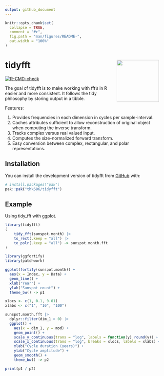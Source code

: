 ```yaml
---
output: github_document
---
```


<!-- README.md is generated from README.Rmd. Please edit that file -->

```r
knitr::opts_chunk$set(
  collapse = TRUE,
  comment = "#>",
  fig.path = "man/figures/README-",
  out.width = "100%"
)
```

# tidyfft <a href="https://github.com/thk686/tidyfft"><img src="inst/figures/logo.png" align="right" height="138" /></a>

<!-- badges: start -->
[![R-CMD-check](https://github.com/thk686/tidyfft/actions/workflows/R-CMD-check.yaml/badge.svg)](https://github.com/thk686/tidyfft/actions/workflows/R-CMD-check.yaml)
<!-- badges: end -->

The goal of tidyfft is to make working with fft's in R easier and more consistent. It follows the tidy philosophy by storing output in a tibble.

Features:

1. Provides frequencies in each dimension in cycles per sample-interval.
1. Caches attributes sufficient to allow reconstruction of original object when computing the inverse transform.
1. Tracks complex versus real valued input.
1. Computes the size-normalized forward transform.
1. Easy conversion between complex, rectangular, and polar representations.

## Installation

You can install the development version of tidyfft from [GitHub](https://github.com/) with:

``` r
# install.packages("pak")
pak::pak("thk686/tidyfft")
```

## Example

Using tidy_fft with ggplot.

```r
library(tidyfft)
(
    tidy_fft(sunspot.month) |>
    to_rect(.keep = "all") |>
    to_polr(.keep = "all") -> sunspot.month.fft
)
```

```r
library(ggfortify)
library(patchwork)

ggplot(fortify(sunspot.month)) + 
  aes(x = Index, y = Data) + 
  geom_line() +
  xlab("Year") +
  ylab("Sunspot count") +
  theme_bw() -> p1

xlocs <- c(1, 0.1, 0.01)
xlabs <- c("1", "10", "100")

sunspot.month.fft |>
  dplyr::filter(dim_1 > 0) |>
  ggplot() +
    aes(x = dim_1, y = mod) +
    geom_point() +
    scale_y_continuous(trans = "log", labels = function(y) round(y)) +
    scale_x_continuous(trans = "log", breaks = xlocs, labels = xlabs) +
    xlab("Cycle duration (years)") +
    ylab("Cycle amplitude") +
    geom_smooth() +
    theme_bw() -> p2

print(p1 / p2)
```

